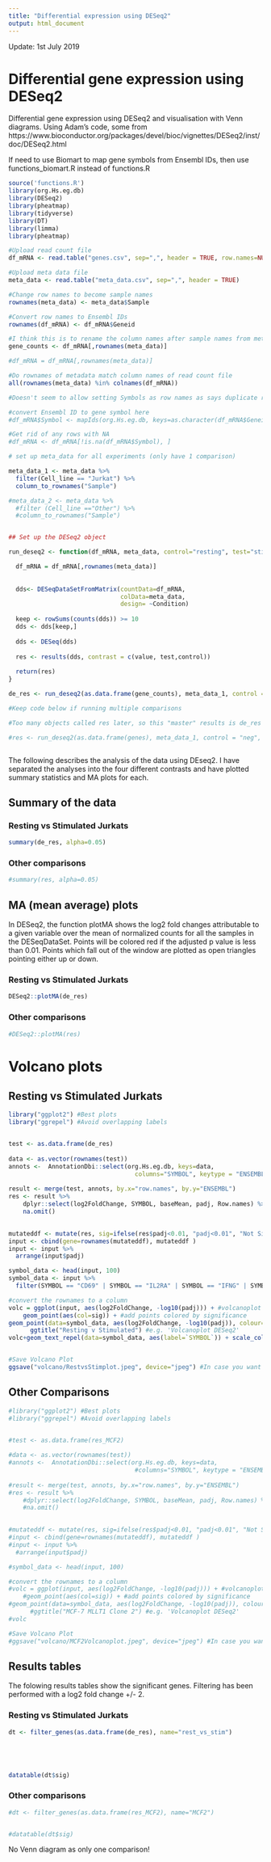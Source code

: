 ---
title: "Differential expression using DESeq2"
output: html_document
---


Update: 1st July 2019

# Differential gene expression using DESeq2
Differential gene expression using DESeq2 and visualisation with Venn diagrams. Using Adam's code, some from https://www.bioconductor.org/packages/devel/bioc/vignettes/DESeq2/inst/doc/DESeq2.html

If need to use Biomart to map gene symbols from Ensembl IDs, then use functions_biomart.R instead of functions.R

```{r, include=FALSE}
source('functions.R')
library(org.Hs.eg.db)
library(DESeq2)
library(pheatmap)
library(tidyverse)
library(DT)
library(limma)
library(pheatmap)
```


```{r read count and metadata}

#Upload read count file
df_mRNA <- read.table("genes.csv", sep=",", header = TRUE, row.names=NULL)

#Upload meta data file
meta_data <- read.table("meta_data.csv", sep=",", header = TRUE)

#Change row names to become sample names
rownames(meta_data) <- meta_data$Sample

#Convert row names to Ensembl IDs
rownames(df_mRNA) <- df_mRNA$Geneid

#I think this is to rename the column names after sample names from metadata file, but seems to get rid of Geneid column (Ensembl IDs?) - therefore have to set row names as Ensembl IDs!
gene_counts <- df_mRNA[,rownames(meta_data)]

#df_mRNA = df_mRNA[,rownames(meta_data)]

#Do rownames of metadata match column names of read count file
all(rownames(meta_data) %in% colnames(df_mRNA))

#Doesn't seem to allow setting Symbols as row names as says duplicate row names not allowed.

#convert Ensembl ID to gene symbol here
#df_mRNA$Symbol <- mapIds(org.Hs.eg.db, keys=as.character(df_mRNA$Geneid), keytype="ENSEMBL", column="SYMBOL")

#Get rid of any rows with NA
#df_mRNA <- df_mRNA[!is.na(df_mRNA$Symbol), ]


```


```{r metadata}
# set up meta_data for all experiments (only have 1 comparison)

meta_data_1 <- meta_data %>% 
  filter(Cell_line == "Jurkat") %>% 
  column_to_rownames("Sample")

#meta_data_2 <- meta_data %>%
  #filter (Cell_line =="Other") %>%
  #column_to_rownames("Sample")



```




```{r DESeq}
## Set up the DESeq2 object

run_deseq2 <- function(df_mRNA, meta_data, control="resting", test="stim", value){

  df_mRNA = df_mRNA[,rownames(meta_data)]
  
  
  dds<- DESeqDataSetFromMatrix(countData=df_mRNA,
                               colData=meta_data,
                               design= ~Condition)
  
  keep <- rowSums(counts(dds)) >= 10
  dds <- dds[keep,]
  
  dds <- DESeq(dds)
  
  res <- results(dds, contrast = c(value, test,control))
  
  return(res)
}

de_res <- run_deseq2(as.data.frame(gene_counts), meta_data_1, control = "resting", test="stim", value="Condition")

#Keep code below if running multiple comparisons

#Too many objects called res later, so this "master" results is de_res (differential expression results. Obviously)

#res <- run_deseq2(as.data.frame(genes), meta_data_1, control = "neg", test="ko2", value="Condition")



```

The following describes the analysis of the data using DEseq2. I have separated the analyses into the four different contrasts and have plotted summary statistics and MA plots for each.  


## Summary of the data {.tabset .tabset-fade}

### Resting vs Stimulated Jurkats

```{r summary}
summary(de_res, alpha=0.05)
```

### Other comparisons

```{r}
#summary(res, alpha=0.05)
```


## MA (mean average) plots {.tabset .tabset-fade}

In DESeq2, the function plotMA shows the log2 fold changes attributable to a given variable over the mean of normalized counts for all the samples in the DESeqDataSet. Points will be colored red if the adjusted p value is less than 0.01. Points which fall out of the window are plotted as open triangles pointing either up or down.

### Resting vs Stimulated Jurkats

```{r MA plot}
DESeq2::plotMA(de_res)
```

### Other comparisons

```{r}
#DESeq2::plotMA(res)
```



# Volcano plots {.tabset .tabset-fade}

## Resting vs Stimulated Jurkats

```{r volcano}

library("ggplot2") #Best plots
library("ggrepel") #Avoid overlapping labels


test <- as.data.frame(de_res)
  
data <- as.vector(rownames(test))
annots <-  AnnotationDbi::select(org.Hs.eg.db, keys=data,
                                   columns="SYMBOL", keytype = "ENSEMBL")
  
result <- merge(test, annots, by.x="row.names", by.y="ENSEMBL")
res <- result %>% 
    dplyr::select(log2FoldChange, SYMBOL, baseMean, padj, Row.names) %>% 
    na.omit()
  

mutateddf <- mutate(res, sig=ifelse(res$padj<0.01, "padj<0.01", "Not Sig")) #Will have different colors depending on significance
input <- cbind(gene=rownames(mutateddf), mutateddf )
input <- input %>% 
  arrange(input$padj)

symbol_data <- head(input, 100)
symbol_data <- input %>% 
  filter(SYMBOL == "CD69" | SYMBOL == "IL2RA" | SYMBOL == "IFNG" | SYMBOL == "IL2")

#convert the rownames to a column
volc = ggplot(input, aes(log2FoldChange, -log10(padj))) + #volcanoplot with log2Foldchange versus pvalue
    geom_point(aes(col=sig)) + #add points colored by significance
geom_point(data=symbol_data, aes(log2FoldChange, -log10(padj)), colour="red") +
      ggtitle("Resting v Stimulated") #e.g. 'Volcanoplot DESeq2'
volc+geom_text_repel(data=symbol_data, aes(label=`SYMBOL`)) + scale_colour_Publication() + theme_bw()#adding text for the genes


#Save Volcano Plot
ggsave("volcano/RestvsStimplot.jpeg", device="jpeg") #In case you want to easily save to disk


```

## Other Comparisons

```{r}

#library("ggplot2") #Best plots
#library("ggrepel") #Avoid overlapping labels


#test <- as.data.frame(res_MCF2)
  
#data <- as.vector(rownames(test))
#annots <-  AnnotationDbi::select(org.Hs.eg.db, keys=data,
                                   #columns="SYMBOL", keytype = "ENSEMBL")
  
#result <- merge(test, annots, by.x="row.names", by.y="ENSEMBL")
#res <- result %>% 
    #dplyr::select(log2FoldChange, SYMBOL, baseMean, padj, Row.names) %>% 
    #na.omit()
  

#mutateddf <- mutate(res, sig=ifelse(res$padj<0.01, "padj<0.01", "Not Sig")) #Will have different colors depending on significance
#input <- cbind(gene=rownames(mutateddf), mutateddf )
#input <- input %>% 
  #arrange(input$padj)

#symbol_data <- head(input, 100)

#convert the rownames to a column
#volc = ggplot(input, aes(log2FoldChange, -log10(padj))) + #volcanoplot with log2Foldchange versus pvalue
    #geom_point(aes(col=sig)) + #add points colored by significance
#geom_point(data=symbol_data, aes(log2FoldChange, -log10(padj)), colour="red") +
      #ggtitle("MCF-7 MLLT1 Clone 2") #e.g. 'Volcanoplot DESeq2'
#volc

#Save Volcano Plot
#ggsave("volcano/MCF2Volcanoplot.jpeg", device="jpeg") #In case you want to easily save to disk


```


## Results tables

The folowing results tables show the significant genes. Filtering has been performed with a log2 fold change +/- 2.


### Resting vs Stimulated Jurkats

```{r significant genes}


dt <- filter_genes(as.data.frame(de_res), name="rest_vs_stim")





datatable(dt$sig)


```


### Other comparisons

```{r}
#dt <- filter_genes(as.data.frame(res_MCF2), name="MCF2")


#datatable(dt$sig)
```

No Venn diagram as only one comparison!

